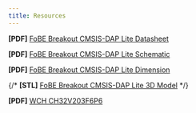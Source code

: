 ```yaml
---
title: Resources
---
```


**[PDF]** [FoBE Breakout CMSIS-DAP Lite Datasheet](/assets/files/f2211/f2211.prj.datasheet.r1a.pdf)

**[PDF]** [FoBE Breakout CMSIS-DAP Lite Schematic](/assets/files/f2211/f2211.prj.sch.r1a.pdf)

**[PDF]** [FoBE Breakout CMSIS-DAP Lite Dimension](/assets/files/f2211/f2211.prj.dim.r1a.pdf)

{/* **[STL]** [FoBE Breakout CMSIS-DAP Lite 3D Model](/assets/files/f2211/f2211.prj.model.r1a.stl) */}

**[PDF]** [WCH CH32V203F6P6](https://atta.szlcsc.com/upload/public/pdf/source/20230523/1B381532B53560847D0152FAE396CF1C.pdf)
